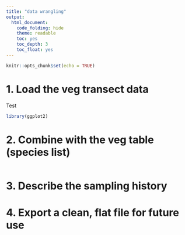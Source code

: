 ```yaml
---
title: "data wrangling"
output:
  html_document:
    code_folding: hide
    theme: readable
    toc: yes
    toc_depth: 3
    toc_float: yes
---
```


```r
knitr::opts_chunk$set(echo = TRUE)
```

# 1. Load the veg transect data
Test


```r
library(ggplot2)
```

# 2. Combine with the veg table (species list) 


```r

```

# 3. Describe the sampling history


# 4. Export a clean, flat file for future use